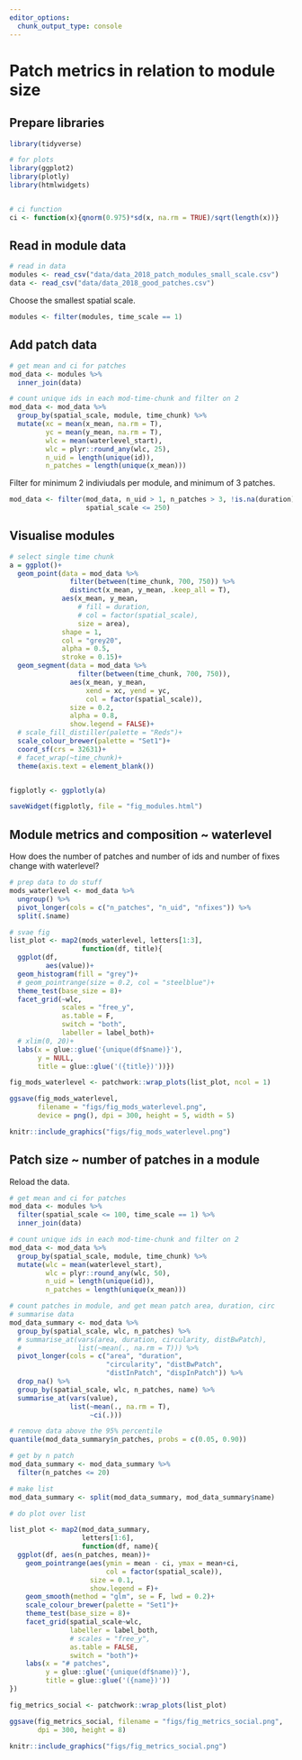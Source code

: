 ```yaml
---
editor_options:
  chunk_output_type: console
---
```


# Patch metrics in relation to module size

## Prepare libraries

```r
library(tidyverse)

# for plots
library(ggplot2)
library(plotly)
library(htmlwidgets)


# ci function
ci <- function(x){qnorm(0.975)*sd(x, na.rm = TRUE)/sqrt(length(x))}
```

## Read in module data

```r
# read in data
modules <- read_csv("data/data_2018_patch_modules_small_scale.csv")
data <- read_csv("data/data_2018_good_patches.csv")
```

Choose the smallest spatial scale.

```r
modules <- filter(modules, time_scale == 1)
```

## Add patch data

```r
# get mean and ci for patches
mod_data <- modules %>% 
  inner_join(data)

# count unique ids in each mod-time-chunk and filter on 2
mod_data <- mod_data %>% 
  group_by(spatial_scale, module, time_chunk) %>% 
  mutate(xc = mean(x_mean, na.rm = T),
         yc = mean(y_mean, na.rm = T),
         wlc = mean(waterlevel_start),
         wlc = plyr::round_any(wlc, 25),
         n_uid = length(unique(id)),
         n_patches = length(unique(x_mean)))
```

Filter for minimum 2 indiviudals per module, and minimum of 3 patches.

```r
mod_data <- filter(mod_data, n_uid > 1, n_patches > 3, !is.na(duration),
                   spatial_scale <= 250)
```

## Visualise modules

```r
# select single time chunk
a = ggplot()+
  geom_point(data = mod_data %>%
               filter(between(time_chunk, 700, 750)) %>%
               distinct(x_mean, y_mean, .keep_all = T),
             aes(x_mean, y_mean,
                 # fill = duration,
                 # col = factor(spatial_scale),
                 size = area),
             shape = 1,
             col = "grey20",
             alpha = 0.5,
             stroke = 0.15)+
  geom_segment(data = mod_data %>% 
                 filter(between(time_chunk, 700, 750)),
               aes(x_mean, y_mean,
                   xend = xc, yend = yc,
                   col = factor(spatial_scale)),
               size = 0.2,
               alpha = 0.8,
               show.legend = FALSE)+
  # scale_fill_distiller(palette = "Reds")+
  scale_colour_brewer(palette = "Set1")+
  coord_sf(crs = 32631)+
  # facet_wrap(~time_chunk)+
  theme(axis.text = element_blank())


figplotly <- ggplotly(a)

saveWidget(figplotly, file = "fig_modules.html")
```

## Module metrics and composition ~ waterlevel

How does the number of patches and number of ids and number of fixes change with waterlevel?

```r
# prep data to do stuff
mods_waterlevel <- mod_data %>% 
  ungroup() %>% 
  pivot_longer(cols = c("n_patches", "n_uid", "nfixes")) %>% 
  split(.$name)

# svae fig
list_plot <- map2(mods_waterlevel, letters[1:3], 
                  function(df, title){
  ggplot(df,
         aes(value))+
  geom_histogram(fill = "grey")+
  # geom_pointrange(size = 0.2, col = "steelblue")+
  theme_test(base_size = 8)+
  facet_grid(~wlc,
             scales = "free_y",
             as.table = F,
             switch = "both",
             labeller = label_both)+
  # xlim(0, 20)+
  labs(x = glue::glue('{unique(df$name)}'),
       y = NULL,
       title = glue::glue('({title})'))})

fig_mods_waterlevel <- patchwork::wrap_plots(list_plot, ncol = 1)

ggsave(fig_mods_waterlevel, 
       filename = "figs/fig_mods_waterlevel.png",
       device = png(), dpi = 300, height = 5, width = 5)
```

```r
knitr::include_graphics("figs/fig_mods_waterlevel.png")
```


## Patch size ~ number of patches in a module

Reload the data.

```r
# get mean and ci for patches
mod_data <- modules %>% 
  filter(spatial_scale <= 100, time_scale == 1) %>% 
  inner_join(data)

# count unique ids in each mod-time-chunk and filter on 2
mod_data <- mod_data %>% 
  group_by(spatial_scale, module, time_chunk) %>% 
  mutate(wlc = mean(waterlevel_start),
         wlc = plyr::round_any(wlc, 50),
         n_uid = length(unique(id)),
         n_patches = length(unique(x_mean)))
```


```r
# count patches in module, and get mean patch area, duration, circ
# summarise data
mod_data_summary <- mod_data %>% 
  group_by(spatial_scale, wlc, n_patches) %>% 
  # summarise_at(vars(area, duration, circularity, distBwPatch),
  #              list(~mean(., na.rm = T))) %>% 
  pivot_longer(cols = c("area", "duration", 
                        "circularity", "distBwPatch",
                        "distInPatch", "dispInPatch")) %>% 
  drop_na() %>% 
  group_by(spatial_scale, wlc, n_patches, name) %>% 
  summarise_at(vars(value),
               list(~mean(., na.rm = T),
                    ~ci(.)))

# remove data above the 95% percentile
quantile(mod_data_summary$n_patches, probs = c(0.05, 0.90))

# get by n patch
mod_data_summary <- mod_data_summary %>% 
  filter(n_patches <= 20)

# make list
mod_data_summary <- split(mod_data_summary, mod_data_summary$name)
```

```r
# do plot over list

list_plot <- map2(mod_data_summary, 
                  letters[1:6],
                  function(df, name){
  ggplot(df, aes(n_patches, mean))+
    geom_pointrange(aes(ymin = mean - ci, ymax = mean+ci,
                        col = factor(spatial_scale)),
                    size = 0.1,
                    show.legend = F)+
    geom_smooth(method = "glm", se = F, lwd = 0.2)+
    scale_colour_brewer(palette = "Set1")+
    theme_test(base_size = 8)+
    facet_grid(spatial_scale~wlc,
               labeller = label_both,
               # scales = "free_y",
               as.table = FALSE,
               switch = "both")+
    labs(x = "# patches",
         y = glue::glue('{unique(df$name)}'),
         title = glue::glue('({name})'))  
})

fig_metrics_social <- patchwork::wrap_plots(list_plot)

ggsave(fig_metrics_social, filename = "figs/fig_metrics_social.png",
       dpi = 300, height = 8)
```

```r
knitr::include_graphics("figs/fig_metrics_social.png")
```

